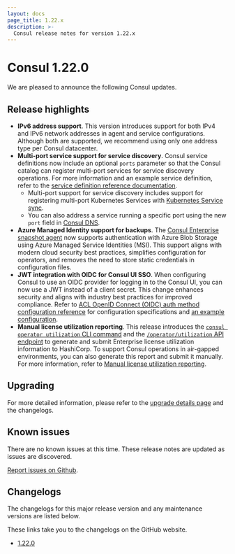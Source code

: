 ```yaml
---
layout: docs
page_title: 1.22.x
description: >-
  Consul release notes for version 1.22.x
---
```


# Consul 1.22.0

We are pleased to announce the following Consul updates.

## Release highlights

- **IPv6 address support**. This version introduces support for both IPv4 and IPv6 network addresses in agent and service configurations. Although both are supported, we recommend using only one address type per Consul datacenter.
- **Multi-port service support for service discovery**. Consul service definitions now include an optional `ports` parameter so that the Consul catalog can register multi-port services for service discovery operations. For more information and an example service definition, refer to the [service definition reference documentation](/consul/docs/reference/service#ports).
  - Multi-port support for service discovery includes support for registering multi-port Kubernetes Services with [Kubernetes Service sync](/consul/docs/register/service/k8s/service-sync#service-ports).
  - You can also address a service running a specific port using the new `port` field in [Consul DNS](/consul/docs/reference/dns).
- **Azure Managed Identity support for backups**. The [Consul Enterprise snapshot agent](/consul/commands/snapshot/agent) now supports authentication with Azure Blob Storage using Azure Managed Service Identities (MSI). This support aligns with modern cloud security best practices, simplifies configuration for operators, and removes the need to store static credentials in configuration files.
- **JWT integration with OIDC for Consul UI SSO**. When configuring Consul to use an OIDC provider for logging in to the Consul UI, you can now use a JWT instead of a client secret. This change enhances security and aligns with industry best practices for improved compliance. Refer to [ACL OpenID Connect (OIDC) auth method configuration reference](/consul/docs/reference/acl/auth-method/oidc) for configuration specifications and [an example configuration](/consul/docs/reference/acl/auth-method/oidc#example-configuration-wit-jwt-as-client-assertion).
- **Manual license utilization reporting**. This release introduces the [`consul operator utilization` CLI command](/consul/commands/operator/utilization) and the [`/operator/utilization` API endpoint](/consul/api-docs/operator/utilization) to generate and submit Enterprise license utilization information to HashiCorp. To support Consul operations in air-gapped environments, you can also generate this report and submit it manually. For more information, refer to [Manual license utilization reporting](/consul/docs/enterprise/license/reporting#manual-license-utilization-reporting).

## Upgrading

For more detailed information, please refer to the [upgrade details page](/consul/docs/upgrade/version-specific) and the changelogs.

## Known issues

There are no known issues at this time. These release notes are updated as issues are discovered.

[Report issues on Github](https://github.com/hashicorp/consul/issues).

## Changelogs

The changelogs for this major release version and any maintenance versions are listed below.

<Note> These links take you to the changelogs on the GitHub website. </Note>

- [1.22.0](https://github.com/hashicorp/consul/releases/tag/v1.22.0)
